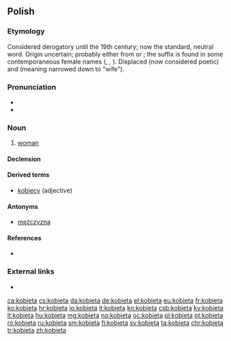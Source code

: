 ==Polish==

=== Etymology ===
Considered derogatory until the 19th century; now the standard, neutral word. Origin uncertain; probably either from {{etyl|zlw-opl|-}} {{m|zlw-opl|kob|gloss=pigpen}} or {{m|zlw-opl|koba|gloss=mare}}; the suffix {{m|pl||-ieta}} is found in some contemporaneous female names ({{m|pl|Markieta}}, {{m|pl|Elżbieta}}, {{m|pl|Greta}}). Displaced {{m|pl|niewiasta}} (now considered poetic) and {{m|pl|żona}} (meaning narrowed down to "wife").

===Pronunciation===
* {{IPA|[kɔˈbʲɛta]|lang=pl}}
* {{audio|pl-kobieta.ogg|audio|lang=pl}}

===Noun===
{{pl-noun|f}}

# [[woman]]

====Declension====
{{pl-decl-noun
|kobieta|kobiety
|kobiety|kobiet
|kobiecie|kobietom
|kobietę|kobiety
|kobietą|kobietami
|kobiecie|kobietach
|kobieto|kobiety
}}

====Derived terms====
* [[kobiecy]] (adjective)

====Antonyms====
* [[mężczyzna]]

==== References ====
* {{R:pl:Bruckner|page=241}}

===External links===
* {{R:PWN}}

[[ca:kobieta]]
[[cs:kobieta]]
[[da:kobieta]]
[[de:kobieta]]
[[el:kobieta]]
[[eu:kobieta]]
[[fr:kobieta]]
[[ko:kobieta]]
[[hr:kobieta]]
[[io:kobieta]]
[[it:kobieta]]
[[kn:kobieta]]
[[csb:kobieta]]
[[ky:kobieta]]
[[lt:kobieta]]
[[hu:kobieta]]
[[mg:kobieta]]
[[no:kobieta]]
[[oc:kobieta]]
[[pl:kobieta]]
[[pt:kobieta]]
[[ro:kobieta]]
[[ru:kobieta]]
[[sm:kobieta]]
[[fi:kobieta]]
[[sv:kobieta]]
[[ta:kobieta]]
[[chr:kobieta]]
[[tr:kobieta]]
[[zh:kobieta]]